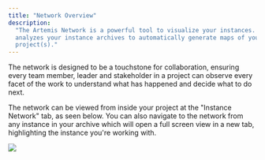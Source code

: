 ```yaml
---
title: "Network Overview"
description:
  "The Artemis Network is a powerful tool to visualize your instances. It
  analyzes your instance archives to automatically generate maps of your
  project(s)."
---
```


The network is designed to be a touchstone for collaboration, ensuring every
team member, leader and stakeholder in a project can observe every facet of the
work to understand what has happened and decide what to do next.

The network can be viewed from inside your project at the "Instance Network"
tab, as seen below. You can also navigate to the network from any instance in
your archive which will open a full screen view in a new tab, highlighting the
instance you're working with.

![](/images/network-overview.png)
